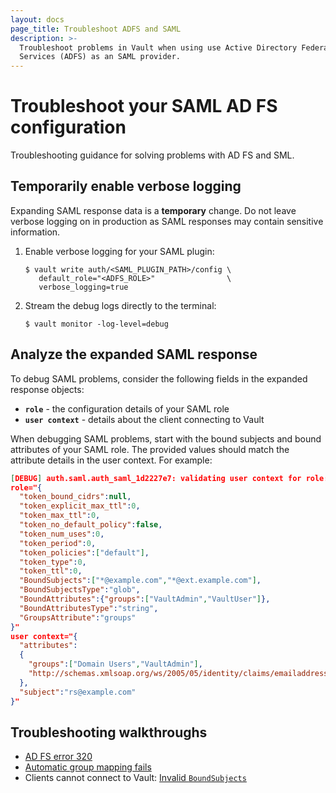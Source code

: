 ```yaml
---
layout: docs
page_title: Troubleshoot ADFS and SAML
description: >-
  Troubleshoot problems in Vault when using use Active Directory Federation
  Services (ADFS) as an SAML provider.
---
```


# Troubleshoot your SAML AD FS configuration

Troubleshooting guidance for solving problems with AD FS and SML.

## Temporarily enable verbose logging

<Warning title="Not appropriate for production">

  Expanding SAML response data is a **temporary** change. Do not leave verbose
  logging on in production as SAML responses may contain sensitive information.

</Warning>

1. Enable verbose logging for your SAML plugin:

   ```shell-session
   $ vault write auth/<SAML_PLUGIN_PATH>/config \
      default_role="<ADFS_ROLE>"                \
      verbose_logging=true
   ```

1. Stream the debug logs directly to the terminal:

   ```shell-session
   $ vault monitor -log-level=debug
   ```

## Analyze the expanded SAML response 

To debug SAML problems, consider the following fields in the expanded response
objects:

- **`role`** - the configuration details of your SAML role
- **`user context`** - details about the client connecting to Vault

When debugging SAML problems, start with the bound subjects and bound attributes
of your SAML role. The provided values should match the attribute details in the
user context. For example:

<CodeBlockConfig hideClipboard highlight="2,18">

```json
[DEBUG] auth.saml.auth_saml_1d2227e7: validating user context for role: api=callback role_name=default-saml
role="{
  "token_bound_cidrs":null,
  "token_explicit_max_ttl":0,
  "token_max_ttl":0,
  "token_no_default_policy":false,
  "token_num_uses":0,
  "token_period":0,
  "token_policies":["default"],
  "token_type":0,
  "token_ttl":0,
  "BoundSubjects":["*@example.com","*@ext.example.com"],
  "BoundSubjectsType":"glob",
  "BoundAttributes":{"groups":["VaultAdmin","VaultUser"]},
  "BoundAttributesType":"string",
  "GroupsAttribute":"groups"
}"
user context="{
  "attributes":
  {
    "groups":["Domain Users","VaultAdmin"],
    "http://schemas.xmlsoap.org/ws/2005/05/identity/claims/emailaddress":["rs@example.com"]
  },
  "subject":"rs@example.com"
}"
```

</CodeBlockConfig>


## Troubleshooting walkthroughs

- [AD FS error 320](/vault/docs/auth/saml/troubleshoot-adfs/adfs-event-320)
- [Automatic group mapping fails](/vault/docs/auth/saml/troubleshoot-adfs/bad-mapping)
- Clients cannot connect to Vault: [Invalid `BoundSubjects`](/vault/docs/auth/saml/troubleshoot-adfs/boundsubjects)

